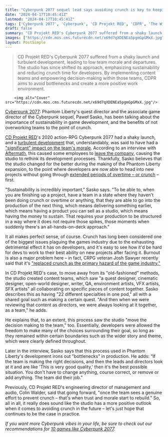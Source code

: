 ```yaml
---
title: "Cyberpunk 2077 sequel lead says avoiding crunch is key to keeping studios afloat: 'Sustainability is incredibly important'"
date: "2024-04-17T10:45:41Z"
lastmod: "2024-04-17T10:45:41Z"
tags: ['Cyberpunk 2077', 'Cyberpunk', 'CD Projekt RED', 'CDPR', 'The Witcher 4', 'Action-RPG']
draft: false
summary: "CD Projekt RED's Cyberpunk 2077 suffered from a shaky launch and turbulent development, leading to low team morale and departures. The studio has since shifted its approach, emphasizing sustainability and reducing crunch time for developers. By implementing content teams and empowering decision-making within those teams, CDPR aims to avoid bottlenecks and create a more positive work environment."
images: ["https://cdn.mos.cms.futurecdn.net/x69d7qXDENEa5pgmGpGMxX.jpg"]
layout: PostSimple
---
```

> CD Projekt RED's Cyberpunk 2077 suffered from a shaky launch and turbulent development, leading to low team morale and departures. The studio has since shifted its approach, emphasizing sustainability and reducing crunch time for developers. By implementing content teams and empowering decision-making within those teams, CDPR aims to avoid bottlenecks and create a more positive work environment.


        <img alt="Cover" src="https://cdn.mos.cms.futurecdn.net/x69d7qXDENEa5pgmGpGMxX.jpg"/>
        
[Cyberpunk 2077](https://www.gamesradar.com/cyberpunk-2077-guide/): Phantom Liberty's quest director and the associate game director of the Cyberpunk sequel, Paweł Sasko, has been talking about the importance of sustainability in game development, and the benefits of not overworking teams to the point of crunch.

[CD Projekt RED](https://www.gamesradar.com/uk/tag/cd-projekt-red/)'s 2020 action-RPG Cyberpunk 2077 had a shaky launch, and a [<u>turbulent development</u>](https://www.gamesradar.com/what-can-we-learn-from-the-cyberpunk-2077-launch-disaster/) that, understandably, was said to have had a [<u>"significant" impact on the team's morale</u>](https://www.gamesradar.com/cd-projekt-red-is-making-a-genuine-effort-to-prevent-the-witcher-4-crunch-after-the-significant-morale-hit-from-cyberpunk-2077s-launch/). According to an interview with [<u>Aftermath</u>](https://aftermath.site/cyberpunk-2077-phantom-liberty-sequel-interview), this caused some employees to [leave the company](https://aftermath.site/after-mass-layoffs-cd-projekt-union-wants-to-make-management-think-twice-about-more), causing the studio to rethink its development processes. Thankfully, Sasko believes that the studio changed for the better during the making of the Phantom Liberty expansion, to the point where developers are now able to head into new projects without going through [<u>extended periods of overtime – or crunch</u>](https://www.gamesradar.com/dragon-age-creator-says-that-if-crunch-is-the-only-way-to-make-massive-games-maybe-the-industry-deserves-to-die/) – first.

"Sustainability is incredibly important,” Sasko says. “To be able to, when you are finishing up a project, have a team in a state where they haven't been doing crunch or overtime or anything, that they are able to go into the production of the next thing, which means delivering something earlier, which means having a product you can sell as a studio, which means having the money to sustain. That requires your production to be structured in a way where it does not require those spikes, those moments when suddenly there's an all-hands-on-deck approach."

It all makes perfect sense, of course. Crunch has long been considered one of the biggest issues plaguing the games industry due to the exhausting detrimental effect it has on developers, and it's easy to see how it'd be hard for devs to work to their best ability on new projects after facing it. Burnout is also a major problem here – in fact, CRPG veteran Josh Sawyer recently said that it's [<u>"replaced crunch as the primary hazard of the game industry."</u>](https://www.gamesradar.com/fallout-new-vegas-director-and-crpg-veteran-josh-sawyer-says-burnout-has-replaced-crunch-as-the-primary-hazard-of-the-game-industry/) 



In CD Projekt RED's case, to move away from its "old-fashioned" methods, the studio created content teams, which saw "a quest designer, cinematic designer, open-world designer, writer, QA, environment artists, VFX artists, SFX artists" all collaborating on specific pieces of content together. Sasko describes this as having "22 different specialties in one pod," all with a shared goal such as making a certain quest. "And then when we were reviewing that content as directors, we were always looking at it together, as a team," he adds. 

He explains that, to an extent, this process saw the studio "move the decision making to the team," too. Essentially, developers were allowed the freedom to make many of the choices surrounding their goal, so long as they remained within certain boundaries such as the wider story and theme, which were clearly defined throughout.

Later in the interview, Sasko says that this process used in Phantom Liberty's development irons out "bottlenecks" in production. He adds: “If the team is making the right decisions, and then the leads and directors look at it and are like 'This is very good quality,' then it's the best possible situation. You don't have to change anything, course correct, or remove or add anything. The team did their job."  

Previously, CD Projekt RED's engineering director of management and audio, Colin Walder, said that going forward, "once the team sees a genuine effort to prevent crunch – that's when trust and morale start to rebuild." So, all in all, it really does sound like the studio has a more positive outlook when it comes to avoiding crunch in the future – let's just hope that continues to be the case in practice.

*If you want more Cyberpunk vibes in your life, be sure to check out our recommendations for *[<u><em>10 games like Cyberpunk 2077</em></u>](https://www.gamesradar.com/games-like-cyberpunk/)*.* 
        
